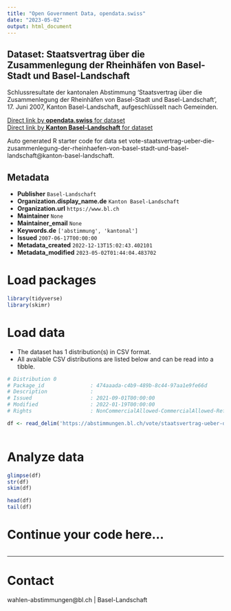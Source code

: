 ```yaml
---
title: "Open Government Data, opendata.swiss"
date: "2023-05-02"
output: html_document
---
```


## Dataset: Staatsvertrag über die Zusammenlegung der Rheinhäfen von Basel-Stadt und Basel-Landschaft

Schlussresultate der kantonalen Abstimmung 'Staatsvertrag über die Zusammenlegung der Rheinhäfen von Basel-Stadt und Basel-Landschaft', 17. Juni 2007, Kanton Basel-Landschaft, aufgeschlüsselt nach Gemeinden.

[Direct link by **opendata.swiss** for dataset](https://opendata.swiss/de/dataset/staatsvertrag-uber-die-zusammenlegung-der-rheinhafen-von-basel-stadt-und-basel-landschaft)<br>
[Direct link by **Kanton Basel-Landschaft** for dataset](https://abstimmungen.bl.ch/vote/staatsvertrag-ueber-die-zusammenlegung-der-rheinhaefen-von-basel-stadt-und-basel-landschaft/data)

Auto generated R starter code for data set vote-staatsvertrag-ueber-die-zusammenlegung-der-rheinhaefen-von-basel-stadt-und-basel-landschaft@kanton-basel-landschaft.

## Metadata

- **Publisher** `Basel-Landschaft`
- **Organization.display_name.de** `Kanton Basel-Landschaft`
- **Organization.url** `https://www.bl.ch`
- **Maintainer** `None`
- **Maintainer_email** `None`
- **Keywords.de** `['abstimmung', 'kantonal']`
- **Issued** `2007-06-17T00:00:00`
- **Metadata_created** `2022-12-13T15:02:43.402101`
- **Metadata_modified** `2023-05-02T01:44:04.483702`


# Load packages

```r

library(tidyverse)
library(skimr)

```

# Load data

-   The dataset has 1 distribution(s) in CSV format.
-   All available CSV distributions are listed below and can be read into a tibble.

```r

# Distribution 0
# Package_id               : 474aaada-c4b9-489b-8c44-97aa1e9fe66d
# Description              : 
# Issued                   : 2021-09-01T00:00:00
# Modified                 : 2022-01-19T00:00:00
# Rights                   : NonCommercialAllowed-CommercialAllowed-ReferenceRequired

df <- read_delim('https://abstimmungen.bl.ch/vote/staatsvertrag-ueber-die-zusammenlegung-der-rheinhaefen-von-basel-stadt-und-basel-landschaft/data-csv')



```

# Analyze data

```r

glimpse(df)
str(df)
skim(df)

head(df)
tail(df)

```

# Continue your code here...

```r

```

------------------------------------------------------------------------

# Contact

wahlen-abstimmungen@bl.ch | Basel-Landschaft

